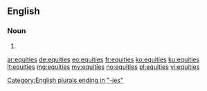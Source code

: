 ==English==

===Noun===
{{head|en|noun plural form}}

# {{plural of|equity|lang=en}}

[[Category:English plurals ending in "-ies"]]

[[ar:equities]]
[[de:equities]]
[[eo:equities]]
[[fr:equities]]
[[ko:equities]]
[[ku:equities]]
[[lt:equities]]
[[mg:equities]]
[[my:equities]]
[[no:equities]]
[[pl:equities]]
[[vi:equities]]